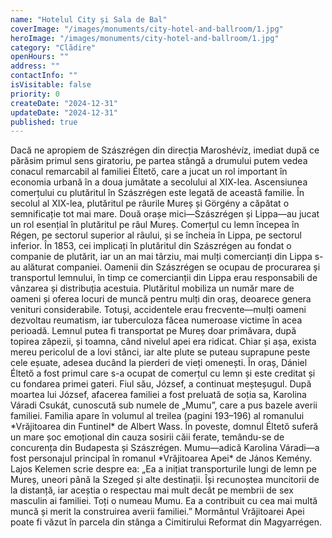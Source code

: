```yaml
---
name: "Hotelul City și Sala de Bal"
coverImage: "/images/monuments/city-hotel-and-ballroom/1.jpg"
heroImage: "/images/monuments/city-hotel-and-ballroom/1.jpg"
category: "Clădire"
openHours: ""
address: ""
contactInfo: ""
isVisitable: false
priority: 0
createDate: "2024-12-31"
updateDate: "2024-12-31"
published: true
---
```


<ContentTextBlock>
Dacă ne apropiem de Szászrégen din direcția Maroshévíz, imediat după ce părăsim primul sens giratoriu, pe partea stângă a drumului putem vedea conacul remarcabil al familiei Éltető, care a jucat un rol important în economia urbană în a doua jumătate a secolului al XIX-lea. Ascensiunea comerțului cu plutăritul în Szászrégen este legată de această familie. În secolul al XIX-lea, plutăritul pe râurile Mureș și Görgény a căpătat o semnificație tot mai mare. Două orașe mici—Szászrégen și Lippa—au jucat un rol esențial în plutăritul pe râul Mureș. Comerțul cu lemn începea în Régen, pe sectorul superior al râului, și se încheia în Lippa, pe sectorul inferior. În 1853, cei implicați în plutăritul din Szászrégen au fondat o companie de plutărit, iar un an mai târziu, mai mulți comercianți din Lippa s-au alăturat companiei. Oamenii din Szászrégen se ocupau de procurarea și transportul lemnului, în timp ce comercianții din Lippa erau responsabili de vânzarea și distribuția acestuia.
</ContentTextBlock>
<ContentTextBlock>
Plutăritul mobiliza un număr mare de oameni și oferea locuri de muncă pentru mulți din oraș, deoarece genera venituri considerabile. Totuși, accidentele erau frecvente—mulți oameni dezvoltau reumatism, iar tuberculoza făcea numeroase victime în acea perioadă. Lemnul putea fi transportat pe Mureș doar primăvara, după topirea zăpezii, și toamna, când nivelul apei era ridicat. Chiar și așa, exista mereu pericolul de a lovi stânci, iar alte plute se puteau suprapune peste cele eșuate, adesea ducând la pierderi de vieți omenești.
</ContentTextBlock>
<ContentTextBlock>
În oraș, Dániel Éltető a fost primul care s-a ocupat de comerțul cu lemn și este creditat și cu fondarea primei gateri. Fiul său, József, a continuat meșteșugul. După moartea lui József, afacerea familiei a fost preluată de soția sa, Karolina Váradi Csukát, cunoscută sub numele de „Mumu”, care a pus bazele averii familiei. Familia apare în volumul al treilea (pagini 193–196) al romanului *Vrăjitoarea din Funtinel* de Albert Wass. În poveste, domnul Éltető suferă un mare șoc emoțional din cauza sosirii căii ferate, temându-se de concurența din Budapesta și Szászrégen. Mumu—adică Karolina Váradi—a fost personajul principal în romanul *Vrăjitoarea Apei* de János Kemény. Lajos Kelemen scrie despre ea: „Ea a inițiat transporturile lungi de lemn pe Mureș, uneori până la Szeged și alte destinații. Își recunoștea muncitorii de la distanță, iar aceștia o respectau mai mult decât pe membrii de sex masculin ai familiei. Toți o numeau Mumu. Ea a contribuit cu cea mai multă muncă și merit la construirea averii familiei.” Mormântul Vrăjitoarei Apei poate fi văzut în parcela din stânga a Cimitirului Reformat din Magyarrégen.
</ContentTextBlock>